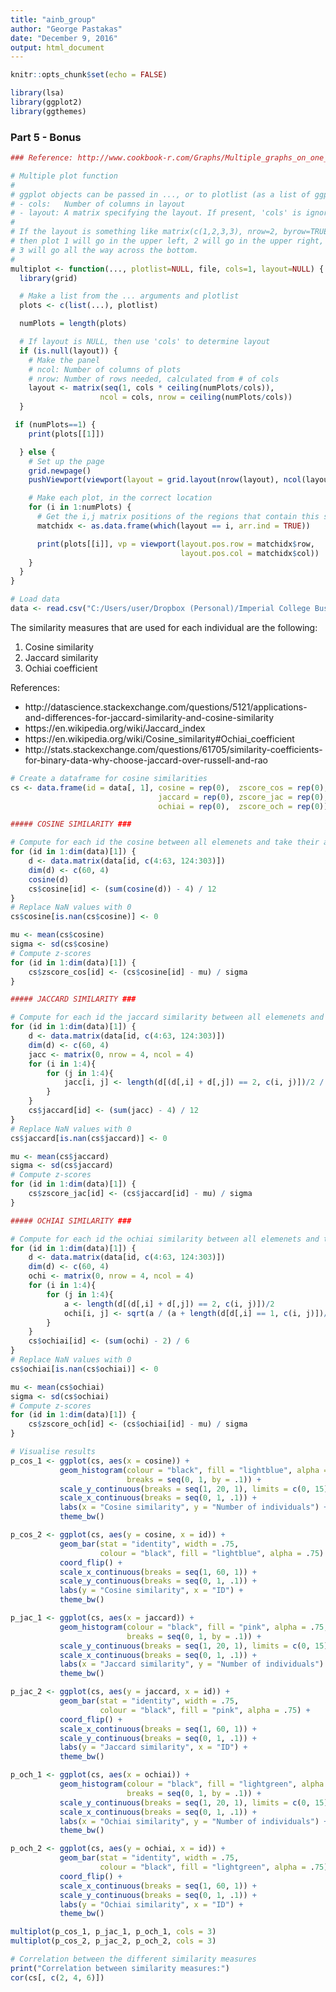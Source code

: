 ```yaml
---
title: "ainb_group"
author: "George Pastakas"
date: "December 9, 2016"
output: html_document
---
```


```r
knitr::opts_chunk$set(echo = FALSE)

library(lsa)
library(ggplot2)
library(ggthemes)
```

### Part 5 - Bonus

```r
### Reference: http://www.cookbook-r.com/Graphs/Multiple_graphs_on_one_page_(ggplot2)/

# Multiple plot function
#
# ggplot objects can be passed in ..., or to plotlist (as a list of ggplot objects)
# - cols:   Number of columns in layout
# - layout: A matrix specifying the layout. If present, 'cols' is ignored.
#
# If the layout is something like matrix(c(1,2,3,3), nrow=2, byrow=TRUE),
# then plot 1 will go in the upper left, 2 will go in the upper right, and
# 3 will go all the way across the bottom.
#
multiplot <- function(..., plotlist=NULL, file, cols=1, layout=NULL) {
  library(grid)

  # Make a list from the ... arguments and plotlist
  plots <- c(list(...), plotlist)

  numPlots = length(plots)

  # If layout is NULL, then use 'cols' to determine layout
  if (is.null(layout)) {
    # Make the panel
    # ncol: Number of columns of plots
    # nrow: Number of rows needed, calculated from # of cols
    layout <- matrix(seq(1, cols * ceiling(numPlots/cols)),
                    ncol = cols, nrow = ceiling(numPlots/cols))
  }

 if (numPlots==1) {
    print(plots[[1]])

  } else {
    # Set up the page
    grid.newpage()
    pushViewport(viewport(layout = grid.layout(nrow(layout), ncol(layout))))

    # Make each plot, in the correct location
    for (i in 1:numPlots) {
      # Get the i,j matrix positions of the regions that contain this subplot
      matchidx <- as.data.frame(which(layout == i, arr.ind = TRUE))

      print(plots[[i]], vp = viewport(layout.pos.row = matchidx$row,
                                      layout.pos.col = matchidx$col))
    }
  }
}
```

```r
# Load data
data <- read.csv("C:/Users/user/Dropbox (Personal)/Imperial College Business School/MSc Business Analytics/Autumn Term/Analytics in Business/Team Project Assignment/peoplepickinganonymised.csv")
```

The similarity measures that are used for each individual are the following:

1. Cosine similarity
2. Jaccard similarity
3. Ochiai coefficient

References:

* http://datascience.stackexchange.com/questions/5121/applications-and-differences-for-jaccard-similarity-and-cosine-similarity
* https://en.wikipedia.org/wiki/Jaccard_index
* https://en.wikipedia.org/wiki/Cosine_similarity#Ochiai_coefficient
* http://stats.stackexchange.com/questions/61705/similarity-coefficients-for-binary-data-why-choose-jaccard-over-russell-and-rao

```r
# Create a dataframe for cosine similarities
cs <- data.frame(id = data[, 1], cosine = rep(0),  zscore_cos = rep(0), 
                                 jaccard = rep(0), zscore_jac = rep(0),
                                 ochiai = rep(0),  zscore_och = rep(0)) 

##### COSINE SIMILARITY ###

# Compute for each id the cosine between all elemenets and take their average value
for (id in 1:dim(data)[1]) {
    d <- data.matrix(data[id, c(4:63, 124:303)])
    dim(d) <- c(60, 4)
    cosine(d)
    cs$cosine[id] <- (sum(cosine(d)) - 4) / 12
}
# Replace NaN values with 0
cs$cosine[is.nan(cs$cosine)] <- 0

mu <- mean(cs$cosine)
sigma <- sd(cs$cosine)
# Compute z-scores
for (id in 1:dim(data)[1]) {
    cs$zscore_cos[id] <- (cs$cosine[id] - mu) / sigma
}

##### JACCARD SIMILARITY ###

# Compute for each id the jaccard similarity between all elemenets and take their average value
for (id in 1:dim(data)[1]) {
    d <- data.matrix(data[id, c(4:63, 124:303)])
    dim(d) <- c(60, 4)
    jacc <- matrix(0, nrow = 4, ncol = 4)
    for (i in 1:4){
        for (j in 1:4){
            jacc[i, j] <- length(d[(d[,i] + d[,j]) == 2, c(i, j)])/2 / (dim(d)[1] - length(d[(d[,i] + d[,j]) == 0, c(i, j)])/2)
        }
    }
    cs$jaccard[id] <- (sum(jacc) - 4) / 12
}
# Replace NaN values with 0
cs$jaccard[is.nan(cs$jaccard)] <- 0

mu <- mean(cs$jaccard)
sigma <- sd(cs$jaccard)
# Compute z-scores
for (id in 1:dim(data)[1]) {
    cs$zscore_jac[id] <- (cs$jaccard[id] - mu) / sigma
}

##### OCHIAI SIMILARITY ###

# Compute for each id the ochiai similarity between all elemenets and take their average value
for (id in 1:dim(data)[1]) {
    d <- data.matrix(data[id, c(4:63, 124:303)])
    dim(d) <- c(60, 4)
    ochi <- matrix(0, nrow = 4, ncol = 4)
    for (i in 1:4){
        for (j in 1:4){
            a <- length(d[(d[,i] + d[,j]) == 2, c(i, j)])/2
            ochi[i, j] <- sqrt(a / (a + length(d[d[,i] == 1, c(i, j)])/2) *  a / (a + length(d[d[,j] == 1, c(i, j)])/2))
        }
    }
    cs$ochiai[id] <- (sum(ochi) - 2) / 6
}
# Replace NaN values with 0
cs$ochiai[is.nan(cs$ochiai)] <- 0

mu <- mean(cs$ochiai)
sigma <- sd(cs$ochiai)
# Compute z-scores
for (id in 1:dim(data)[1]) {
    cs$zscore_och[id] <- (cs$ochiai[id] - mu) / sigma
}

# Visualise results
p_cos_1 <- ggplot(cs, aes(x = cosine)) + 
           geom_histogram(colour = "black", fill = "lightblue", alpha = .75,
                          breaks = seq(0, 1, by = .1)) +
           scale_y_continuous(breaks = seq(1, 20, 1), limits = c(0, 15)) +
           scale_x_continuous(breaks = seq(0, 1, .1)) +
           labs(x = "Cosine similarity", y = "Number of individuals") +
           theme_bw()

p_cos_2 <- ggplot(cs, aes(y = cosine, x = id)) + 
           geom_bar(stat = "identity", width = .75,
                    colour = "black", fill = "lightblue", alpha = .75) +
           coord_flip() +
           scale_x_continuous(breaks = seq(1, 60, 1)) +
           scale_y_continuous(breaks = seq(0, 1, .1)) +
           labs(y = "Cosine similarity", x = "ID") +
           theme_bw()

p_jac_1 <- ggplot(cs, aes(x = jaccard)) + 
           geom_histogram(colour = "black", fill = "pink", alpha = .75,
                          breaks = seq(0, 1, by = .1)) +
           scale_y_continuous(breaks = seq(1, 20, 1), limits = c(0, 15)) +
           scale_x_continuous(breaks = seq(0, 1, .1)) +
           labs(x = "Jaccard similarity", y = "Number of individuals") +
           theme_bw()

p_jac_2 <- ggplot(cs, aes(y = jaccard, x = id)) + 
           geom_bar(stat = "identity", width = .75,
                    colour = "black", fill = "pink", alpha = .75) +
           coord_flip() +
           scale_x_continuous(breaks = seq(1, 60, 1)) +
           scale_y_continuous(breaks = seq(0, 1, .1)) +
           labs(y = "Jaccard similarity", x = "ID") +
           theme_bw()

p_och_1 <- ggplot(cs, aes(x = ochiai)) + 
           geom_histogram(colour = "black", fill = "lightgreen", alpha = .75,
                          breaks = seq(0, 1, by = .1)) +
           scale_y_continuous(breaks = seq(1, 20, 1), limits = c(0, 15)) +
           scale_x_continuous(breaks = seq(0, 1, .1)) +
           labs(x = "Ochiai similarity", y = "Number of individuals") +
           theme_bw()

p_och_2 <- ggplot(cs, aes(y = ochiai, x = id)) + 
           geom_bar(stat = "identity", width = .75,
                    colour = "black", fill = "lightgreen", alpha = .75) +
           coord_flip() +
           scale_x_continuous(breaks = seq(1, 60, 1)) +
           scale_y_continuous(breaks = seq(0, 1, .1)) +
           labs(y = "Ochiai similarity", x = "ID") +
           theme_bw()

multiplot(p_cos_1, p_jac_1, p_och_1, cols = 3)
multiplot(p_cos_2, p_jac_2, p_och_2, cols = 3)

# Correlation between the different similarity measures
print("Correlation between similarity measures:")
cor(cs[, c(2, 4, 6)])

```

